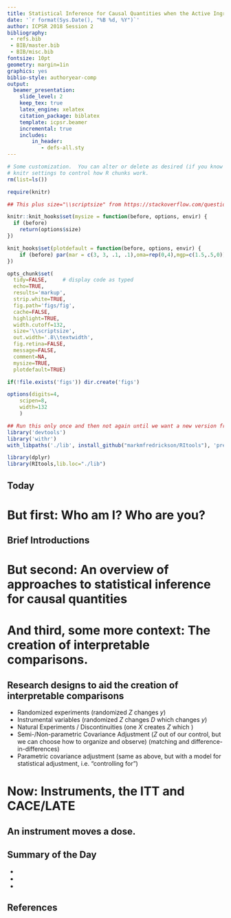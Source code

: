 ```yaml
---
title: Statistical Inference for Causal Quantities when the Active Ingredient is not Random
date: '`r format(Sys.Date(), "%B %d, %Y")`'
author: ICPSR 2018 Session 2
bibliography:
 - refs.bib
 - BIB/master.bib
 - BIB/misc.bib
fontsize: 10pt
geometry: margin=1in
graphics: yes
biblio-style: authoryear-comp
output:
  beamer_presentation:
    slide_level: 2
    keep_tex: true
    latex_engine: xelatex
    citation_package: biblatex
    template: icpsr.beamer
    incremental: true
    includes:
        in_header:
           - defs-all.sty
---
```



<!-- Make this document using library(rmarkdown); render("day12.Rmd") -->


```r
# Some customization.  You can alter or delete as desired (if you know what you are doing).
# knitr settings to control how R chunks work.
rm(list=ls())

require(knitr)

## This plus size="\\scriptsize" from https://stackoverflow.com/questions/26372138/beamer-presentation-rstudio-change-font-size-for-chunk

knitr::knit_hooks$set(mysize = function(before, options, envir) {
  if (before)
    return(options$size)
})

knit_hooks$set(plotdefault = function(before, options, envir) {
    if (before) par(mar = c(3, 3, .1, .1),oma=rep(0,4),mgp=c(1.5,.5,0))
})

opts_chunk$set(
  tidy=FALSE,     # display code as typed
  echo=TRUE,
  results='markup',
  strip.white=TRUE,
  fig.path='figs/fig',
  cache=FALSE,
  highlight=TRUE,
  width.cutoff=132,
  size='\\scriptsize',
  out.width='.8\\textwidth',
  fig.retina=FALSE,
  message=FALSE,
  comment=NA,
  mysize=TRUE,
  plotdefault=TRUE)

if(!file.exists('figs')) dir.create('figs')

options(digits=4,
	scipen=8,
	width=132
	)
```

```r
## Run this only once and then not again until we want a new version from github
library('devtools')
library('withr')
with_libpaths('./lib', install_github("markmfredrickson/RItools"), 'pre')
```

```r
library(dplyr)
library(RItools,lib.loc="./lib")
```

## Today

\begin{enumerate}
\item Agenda: 
\item Reading:
\item Questions arising from the reading or assignments or life?
\item Recap: 
\end{enumerate}

# But first: Who am I? Who are you?

## Brief Introductions

# But second: An overview of approaches to statistical inference for causal quantities

\begin{frame}{Approach 1: Test Hypotheses about Models of Potential Outcomes}

  \smallskip
  \centering
  \includegraphics[width=.9\textwidth]{images/cartoonFisher.pdf}

\end{frame}


\begin{frame}{Approach 2: Estimate Averages of Potential Outcomes}

  \smallskip
  \centering
  \includegraphics[width=.9\textwidth]{images/cartoonNeyman.pdf}

\end{frame}


\begin{frame}{Approach 3: Predict Potential Outcomes}

  \smallskip
  \centering
  \includegraphics[width=.9\textwidth]{images/cartoonBayes.pdf}

\end{frame}

# And third, some more context: The creation of interpretable comparisons.

## Research designs to aid the creation of interpretable comparisons

   - Randomized experiments (randomized $Z$ changes $y$) <!-- (more precision from reducing heterogeneity in $Y$) -->
   - Instrumental variables (randomized $Z$ changes $D$ which changes $y$)
   - Natural Experiments / Discontinuities (one $X$ creates $Z$ which \ldots)
   - Semi-/Non-parametric Covariance Adjustment ($Z$ out of our control, but we can choose how to organize and observe) (matching and difference-in-differences)
   - Parametric covariance adjustment (same as above, but with a model for statistical adjustment, i.e. "controlling for")


# Now: Instruments, the ITT and CACE/LATE

## An instrument moves a dose.





## Summary of the Day

  - 
  - 
  - 

## References

